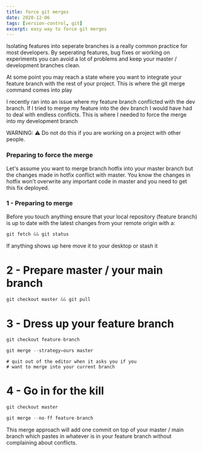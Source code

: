 ```yaml
---
title: force git merges 
date: 2020-12-06
tags: [version-control, git]
excerpt: easy way to force git merges
--- 
```


Isolating features into seperate branches is a really common practice for most developers. By seperating features, bug fixes or working on experiments you can avoid a lot of problems and keep your master / development branches clean.


At some point you may reach a state where you want to integrate your feature branch with the rest of your project. This is where the git merge command comes into play



I recently ran into an issue where my feature branch conflicted with the dev branch. If I tried to merge my feature into the dev branch I would have had to deal with endless conflicts. This is where I needed to force the merge into my development branch



WARNING: ⚠️ Do not do this if you are working on a project with other people. 


### Preparing to force the merge


Let's assume you want to merge branch hotfix into your master branch but the changes made in hotfix conflict with master. You know the changes in hotfix won't overwrite any important code in master and you need to get this fix deployed.


### 1 - Preparing to merge

Before you touch anything ensure that your local repository (feature branch) is up to date with the latest changes from your remote origin with a:


```js
git fetch && git status

```

If anything shows up here move it to your desktop or stash it

# 2 - Prepare master / your main branch

```js
git checkout master && git pull
```



# 3 - Dress up your feature branch

```js
git checkout feature-branch
```


```js
git merge --strategy=ours master
```


```
# quit out of the editor when it asks you if you
# want to merge into your current branch
```



# 4 - Go in for the kill



```js
git checkout master
```

```js
git merge --no-ff feature-branch
```

This merge approach will add one commit on top of your master / main branch which pastes in whatever is in your feature branch without complaining about conflicts.
